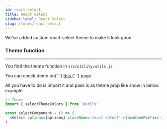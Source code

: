 ---
id: react-select
title: React Select
sidebar_label: React Select
slug: /forms/react-select
---

<p>We've added custom react-select theme to make it look good.</p>

### Theme function

---

<p>
  You find the theme function in <code>src/utility/utils.js</code>
</p>

<p>
  <p>
    You can check demo on{' '}
    <a
      href='https://pixinvent.com/demo/vuexy-react-admin-dashboard-template/demo-1/forms/elements/select'
      target='_blank'
    >
      this
    </a>{' '}
    page.
  </p>
</p>

<p>All you have to do is import it and pass is as theme prop like show in below example.</p>

```jsx
// Theme
import { selectThemeColors } from '@utils'

const selectComponent = () => (
  <Select options={options} className='react-select' classNamePrefix='select' theme={selectThemeColors} />
)
```
